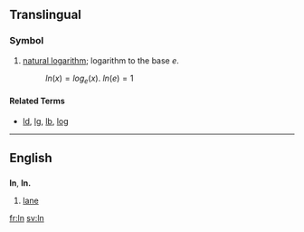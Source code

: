 ==Translingual==
===Symbol===
{{infl|mul|symbol}}
# {{math|lang=mul}} [[natural logarithm]]; logarithm to the base <math>e</math>.
#: <math>ln(x) = log_{e}(x)</math>. <math> ln(e) = 1 </math>

====Related Terms====
* [[ld]], [[lg]], [[lb]], [[log]]

----
==English==

==={{abbreviation}}===
'''ln''', '''ln.'''

# [[lane]]

[[fr:ln]]
[[sv:ln]]